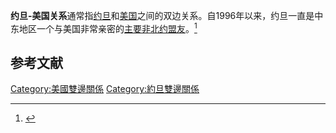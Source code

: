 {{Infobox Bilateral relations|約旦－美國|Jordan|USA|filetype=svg}}
'''约旦-美国关系'''通常指[[约旦|约旦]]和[[美国|美国]]之间的双边关系。自1996年以来，约旦一直是中东地区一个与美国非常亲密的[[主要非北约盟友|主要非北约盟友]]。<ref>{{cite book|last1=Sharp|first1=Jeremy M.|title=Jordan: Background and U.S. Relations|date=February 16, 2018|publisher=Congressional Research Service|location=Washington, DC|url=https://fas.org/sgp/crs/mideast/RL33546.pdf|access-date=22 May 2018}}</ref>
== 参考文献 ==
{{reflist}}
{{美国外交}}
{{约旦外交}}

[[Category:美國雙邊關係|Category:美國雙邊關係]]
[[Category:約旦雙邊關係|Category:約旦雙邊關係]]
